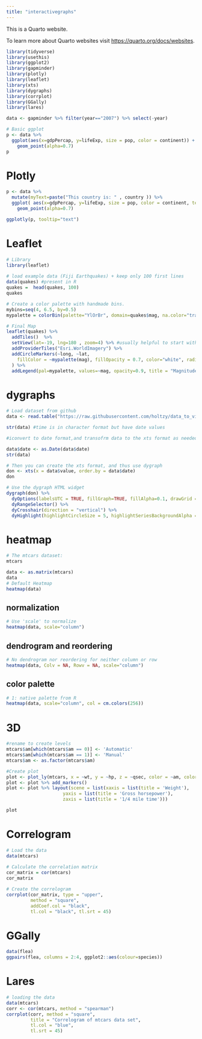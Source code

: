 ```yaml
---
title: "interactivegraphs"
---
```


This is a Quarto website.

To learn more about Quarto websites visit <https://quarto.org/docs/websites>.

```r
library(tidyverse)
library(usethis)
library(ggplot2)
library(gapminder)
library(plotly)
library(leaflet)
library(xts)
library(dygraphs)
library(corrplot)
library(GGally)
library(lares)

data <- gapminder %>% filter(year=="2007") %>% select(-year)

# Basic ggplot
p <- data %>%
  ggplot(aes(x=gdpPercap, y=lifeExp, size = pop, color = continent)) +
    geom_point(alpha=0.7) 
p
```

# Plotly

```r
p <- data %>%
  mutate(myText=paste("This country is: " , country )) %>%
  ggplot( aes(x=gdpPercap, y=lifeExp, size = pop, color = continent, text=myText)) +
    geom_point(alpha=0.7) 

ggplotly(p, tooltip="text")
```

# Leaflet

```r
# Library
library(leaflet)
 
# load example data (Fiji Earthquakes) + keep only 100 first lines
data(quakes) #present in R
quakes =  head(quakes, 100)
quakes
```

```r
# Create a color palette with handmade bins.
mybins=seq(4, 6.5, by=0.5)
mypalette = colorBin(palette="YlOrBr", domain=quakes$mag, na.color="transparent", bins=mybins)

# Final Map
leaflet(quakes) %>% 
  addTiles()  %>% 
  setView(lat=-19, lng=180 , zoom=4) %>% #usually helpful to start with average lat and long and then adjust accordingly.
  addProviderTiles("Esri.WorldImagery") %>%
  addCircleMarkers(~long, ~lat, 
    fillColor = ~mypalette(mag), fillOpacity = 0.7, color="white", radius=8, stroke=FALSE
  ) %>%
  addLegend(pal=mypalette, values=~mag, opacity=0.9, title = "Magnitude", position = "bottomright" )
```

# dygraphs

```r
# Load dataset from github
data <- read.table("https://raw.githubusercontent.com/holtzy/data_to_viz/master/Example_dataset/3_TwoNumOrdered.csv", header=T)

str(data) #time is in character format but have date values

#iconvert to date format,and transofrm data to the xts format as needed by the dygraphs.

data$date <- as.Date(data$date)
str(data)

# Then you can create the xts format, and thus use dygraph
don <- xts(x = data$value, order.by = data$date)
don
```

```r
# Use the dygraph HTML widget
dygraph(don) %>%
  dyOptions(labelsUTC = TRUE, fillGraph=TRUE, fillAlpha=0.1, drawGrid = FALSE, colors="#D8AE5A") %>%
  dyRangeSelector() %>%
  dyCrosshair(direction = "vertical") %>%
  dyHighlight(highlightCircleSize = 5, highlightSeriesBackgroundAlpha = 0.2, hideOnMouseOut = FALSE)
```

# heatmap

```r
# The mtcars dataset:
mtcars

data <- as.matrix(mtcars)
data
# Default Heatmap
heatmap(data)
```

## normalization

```r
# Use 'scale' to normalize
heatmap(data, scale="column")
```

## dendrogram and reordering

```r
# No dendrogram nor reordering for neither column or row
heatmap(data, Colv = NA, Rowv = NA, scale="column")
```

## color palette

```r
# 1: native palette from R
heatmap(data, scale="column", col = cm.colors(256))
```

# 3D

```r

#rename to create levels
mtcars$am[which(mtcars$am == 0)] <- 'Automatic'
mtcars$am[which(mtcars$am == 1)] <- 'Manual'
mtcars$am <- as.factor(mtcars$am)

#Create plot
plot <- plot_ly(mtcars, x = ~wt, y = ~hp, z = ~qsec, color = ~am, colors = c('#BF382A', '#0C4B8E'))
plot <- plot %>% add_markers()
plot <- plot %>% layout(scene = list(xaxis = list(title = 'Weight'),
                     yaxis = list(title = 'Gross horsepower'),
                     zaxis = list(title = '1/4 mile time')))

plot
```

# Correlogram

```r
# Load the data 
data(mtcars) 
  
# Calculate the correlation matrix 
cor_matrix = cor(mtcars) 
cor_matrix
```

```r
# Create the correlogram 
corrplot(cor_matrix, type = "upper",  
         method = "square",  
         addCoef.col = "black",  
         tl.col = "black", tl.srt = 45)
```

# GGally

```r
data(flea)
ggpairs(flea, columns = 2:4, ggplot2::aes(colour=species)) 
```

# Lares

```r

# loading the data 
data(mtcars) 
corr <- cor(mtcars, method = "spearman") 
corrplot(corr, method = "square",  
         title = "Correlogram of mtcars data set", 
         tl.col = "blue",  
         tl.srt = 45) 
```
